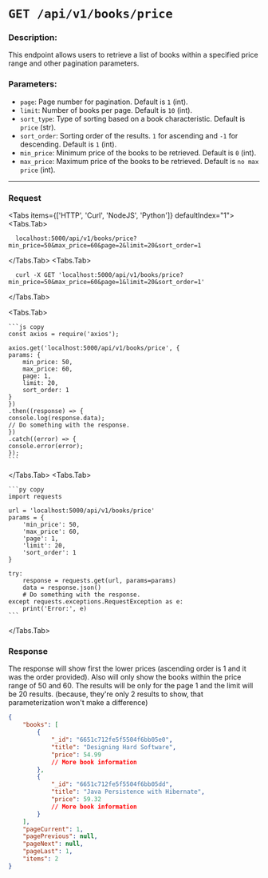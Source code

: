
# `GET /api/v1/books/price`

### Description:
This endpoint allows users to retrieve a list of books within a specified price range and other pagination parameters.

### Parameters:
- `page`: Page number for pagination. Default is `1` (int).
- `limit`: Number of books per page. Default is `10` (int).
- `sort_type`: Type of sorting based on a book characteristic. Default is `price` (str).
- `sort_order`: Sorting order of the results. `1` for ascending and `-1` for descending. Default is `1` (int).
- `min_price`: Minimum price of the books to be retrieved. Default is `0` (int).
- `max_price`: Maximum price of the books to be retrieved. Default is `no max price` (int).

---

### Request
 
<Tabs items={['HTTP', 'Curl', 'NodeJS', 'Python']} defaultIndex="1">
  <Tabs.Tab>
  ```http copy
    localhost:5000/api/v1/books/price?min_price=50&max_price=60&page=2&limit=20&sort_order=1
  ```
  </Tabs.Tab>
  <Tabs.Tab>
  ```curl copy
    curl -X GET 'localhost:5000/api/v1/books/price?min_price=50&max_price=60&page=1&limit=20&sort_order=1'
  ```
  </Tabs.Tab>

  <Tabs.Tab>

    ```js copy
    const axios = require('axios');

    axios.get('localhost:5000/api/v1/books/price', {
    params: {
        min_price: 50,
        max_price: 60,
        page: 1,
        limit: 20,
        sort_order: 1
    }
    })
    .then((response) => {
    console.log(response.data);
    // Do something with the response.
    })
    .catch((error) => {
    console.error(error);
    });
    ```
  </Tabs.Tab>
  <Tabs.Tab>

    ```py copy
    import requests

    url = 'localhost:5000/api/v1/books/price'
    params = {
        'min_price': 50,
        'max_price': 60,
        'page': 1,
        'limit': 20,
        'sort_order': 1
    }

    try:
        response = requests.get(url, params=params)
        data = response.json()
        # Do something with the response.
    except requests.exceptions.RequestException as e:
        print('Error:', e)
    ```
  </Tabs.Tab>
</Tabs>

### Response

The response will show first the lower prices (ascending order is 1 and it was the order provided). Also will only show the books within the price range of 50 and 60.
The results will be only for the page 1 and the limit will be 20 results. (because, they're only 2 results to show, that parameterization won't make a difference)

```json
{
    "books": [
        {
            "_id": "6651c712fe5f5504f6bb05e0",
            "title": "Designing Hard Software",
            "price": 54.99
            // More book information
        },
        {
            "_id": "6651c712fe5f5504f6bb05dd",
            "title": "Java Persistence with Hibernate",
            "price": 59.32
            // More book information
        }
    ],
    "pageCurrent": 1,
    "pagePrevious": null,
    "pageNext": null,
    "pageLast": 1,
    "items": 2
}
```
